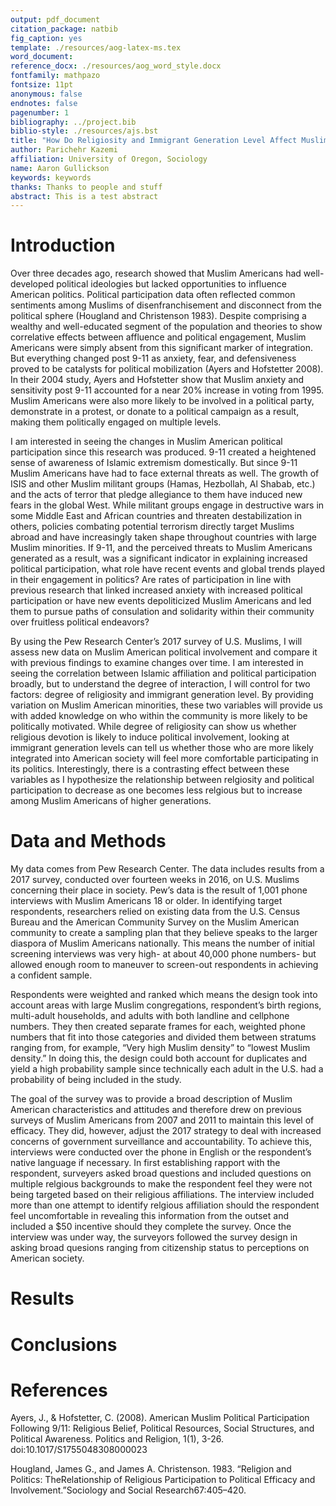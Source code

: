 ```yaml
---
output: pdf_document
citation_package: natbib
fig_caption: yes
template: ./resources/aog-latex-ms.tex
word_document:
reference_docx: ./resources/aog_word_style.docx
fontfamily: mathpazo
fontsize: 11pt
anonymous: false
endnotes: false
pagenumber: 1
bibliography: ../project.bib
biblio-style: ./resources/ajs.bst
title: "How Do Religiosity and Immigrant Generation Level Affect Muslim American Political Participation?"
author: Parichehr Kazemi
affiliation: University of Oregon, Sociology
name: Aaron Gullickson
keywords: keywords
thanks: Thanks to people and stuff
abstract: This is a test abstract
---
```


# Introduction

Over three decades ago, research showed that Muslim Americans had well-developed political ideologies but lacked opportunities to influence American politics. Political participation data often reflected common sentiments among Muslims of disenfranchisement and disconnect from the political sphere (Hougland and Christenson 1983). Despite comprising a wealthy and well-educated segment of the population and theories to show correlative effects between affluence and political engagement, Muslim Americans were simply absent from this significant marker of integration. But everything changed post 9-11 as anxiety, fear, and defensiveness proved to be catalysts for political mobilization (Ayers and Hofstetter 2008). In their 2004 study, Ayers and Hofstetter show that Muslim anxiety and sensitivity post 9-11 accounted for a near 20% increase in voting from 1995. Muslim Americans were also more likely to be involved in a political party, demonstrate in a protest, or donate to a political campaign as a result, making them politically engaged on multiple levels. 

I am interested in seeing the changes in Muslim American political participation since this research was produced. 9-11 created a heightened sense of awareness of Islamic extremism domestically. But since 9-11 Muslim Americans have had to face external threats as well. The growth of ISIS and other Muslim militant groups (Hamas, Hezbollah, Al Shabab, etc.) and the acts of terror that pledge allegiance to them have induced new fears in the global West. While militant groups engage in destructive wars in some Middle East and African countries and threaten destabilization in others, policies combating potential terrorism directly target Muslims abroad and have increasingly taken shape throughout countries with large Muslim minorities. If 9-11, and the perceived threats to Muslim Americans generated as a result, was a significant indicator in explaining increased political participation, what role have recent events and global trends played in their engagement in politics? Are rates of participation in line with previous research that linked increased anxiety with increased political participation or have new events depoliticized Muslim Americans and led them to pursue paths of consulation and solidarity within their community over fruitless political endeavors? 

By using the Pew Research Center's 2017 survey of U.S. Muslims, I will assess new data on Muslim American political involvement and compare it with previous findings to examine changes over time. I am interested in seeing the correlation between Islamic affiliation and political participation broadly, but to understand the degree of interaction, I will control for two factors: degree of religiosity and immigrant generation level. By providing variation on Muslim American minorities, these two variables will provide us with added knowledge on who within the community is more likely to be politically motivated. While degree of religiosity can show us whether religious devotion is likely to induce political involvement, looking at immigrant generation levels can tell us whether those who are more likely integrated into American society will feel more comfortable participating in its politics. Interestingly, there is a contrasting effect between these variables as I hypothesize the relationship between relgiosity and political participation to decrease as one becomes less relgious but to increase among Muslim Americans of higher generations. 

# Data and Methods

My data comes from Pew Research Center. The data includes results from a 2017 survey, conducted over fourteen weeks in 2016, on U.S. Muslims concerning their place in society. Pew's data is the result of 1,001 phone interviews with Muslim Americans 18 or older. In identifying target respondents, researchers relied on existing data from the U.S. Census Bureau and the American Community Survey on the Muslim American community to create a sampling plan that they believe speaks to the larger diaspora of Muslim Americans nationally. This means the number of initial screening interviews was very high- at about 40,000 phone numbers- but allowed enough room to maneuver to screen-out respondents in achieving a confident sample. 

Respondents were weighted and ranked which means the design took into account areas with large Muslim congregations, respondent's birth regions, multi-adult households, and adults with both landline and cellphone numbers. They then created separate frames for each, weighted phone numbers that fit into those categories and divided them between stratums ranging from, for example, "Very high Muslim density" to "lowest Muslim density." In doing this, the design could both account for duplicates and yield a high probability sample since technically each adult in the U.S. had a probability of being included in the study. 

The goal of the survey was to provide a broad description of Muslim American characteristics and attitudes and therefore drew on previous surveys of Muslim Americans from 2007 and 2011 to maintain this level of efficacy. They did, however, adjust the 2017 strategy to deal with increased concerns of government surveillance and accountability. To achieve this, interviews were conducted over the phone in English or the respondent's native language if necessary. In first establishing rapport with the respondent, surveyers asked broad questions and included questions on multiple relgious backgrounds to make the respondent feel they were not being targeted based on their religious affiliations. The interview included more than one attempt to identify relgious affiliation should the respondent feel uncomfortable in revealing this information from the outset and included a $50 incentive should they complete the survey. Once the interview was under way, the surveyors followed the survey design in asking broad quesions ranging from citizenship status to perceptions on American society. 


# Results

# Conclusions

# References

Ayers, J., & Hofstetter, C. (2008). American Muslim Political Participation Following 9/11: Religious Belief, Political Resources, Social Structures, and Political Awareness. Politics and Religion, 1(1), 3-26. doi:10.1017/S1755048308000023

Hougland, James G., and James A. Christenson. 1983. “Religion and Politics: TheRelationship of Religious Participation to Political Efficacy and Involvement.”Sociology and Social Research67:405–420.

